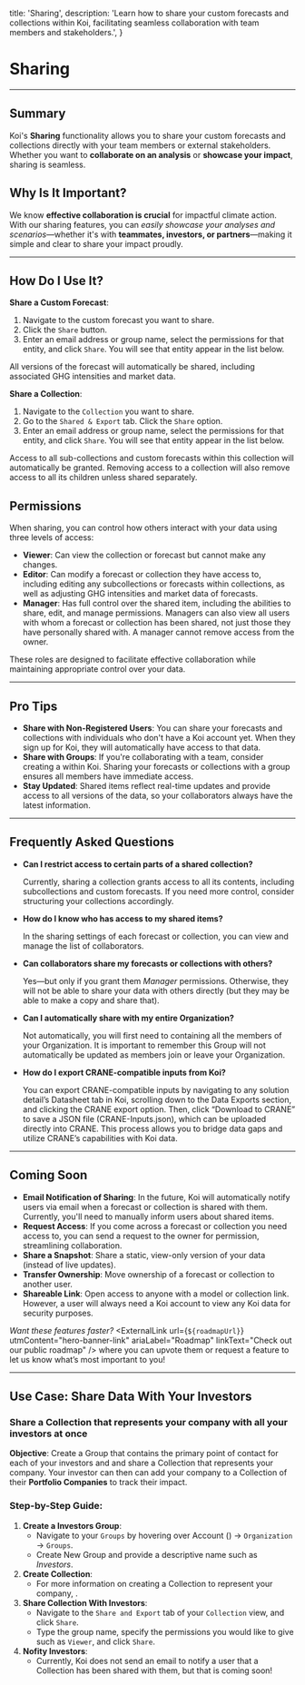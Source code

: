

  title: 'Sharing',
  description: 'Learn how to share your custom forecasts and collections within Koi, facilitating seamless collaboration with team members and stakeholders.',
}

# Sharing

<PageInformationalData lastModified={lastModified} />

---

<ImageZoom
src={image1}
alt="Koi Sharing Image 1"
caption="Example of sharing modal for a Collection."
/>

## Summary

Koi's **Sharing** functionality allows you to share your custom forecasts and collections directly with your team members or external stakeholders. Whether you want to **collaborate on an analysis** or **showcase your impact**, sharing is seamless.

## Why Is It Important?

We know **effective collaboration is crucial** for impactful climate action. With our sharing features, you can *easily showcase your analyses and scenarios*—whether it's with **teammates, investors, or partners**—making it simple and clear to share your impact proudly.

---

## How Do I Use It?

**Share a Custom Forecast**:

1. Navigate to the custom forecast you want to share.
2. Click the `Share` button.
3. Enter an email address or group name, select the permissions for that entity, and click `Share`. You will see that entity appear in the list below.

<Warning>
All versions of the forecast will automatically be shared, including associated GHG intensities and market data.
</Warning>

**Share a Collection**:

1. Navigate to the `Collection` you want to share.
2. Go to the `Shared & Export` tab. Click the `Share` option.
3. Enter an email address or group name, select the permissions for that entity, and click `Share`. You will see that entity appear in the list below.

<Warning>
Access to all sub-collections and custom forecasts within this collection will automatically be granted. Removing access to a collection will also remove access to all its children unless shared separately.
</Warning>

## Permissions

When sharing, you can control how others interact with your data using three levels of access:

- **Viewer**: Can view the collection or forecast but cannot make any changes.
- **Editor**: Can modify a forecast or collection they have access to, including editing any subcollections or forecasts within collections, as well as adjusting GHG intensities and market data of forecasts.
- **Manager**: Has full control over the shared item, including the abilities to share, edit, and manage permissions. Managers can also view all users with whom a forecast or collection has been shared, not just those they have personally shared with. A manager cannot remove access from the owner.

These roles are designed to facilitate effective collaboration while maintaining appropriate control over your data.

---

## Pro Tips

- **Share with Non-Registered Users**: You can share your forecasts and collections with individuals who don't have a Koi account yet. When they sign up for Koi, they will automatically have access to that data.
- **Share with Groups**: If you're collaborating with a team, consider creating a <InternalLink route="groups" linkText="Group" /> within Koi. Sharing your forecasts or collections with a group ensures all members have immediate access.
- **Stay Updated**: Shared items reflect real-time updates and provide access to all versions of the data, so your collaborators always have the latest information.

---

## Frequently Asked Questions

- **Can I restrict access to certain parts of a shared collection?**

  Currently, sharing a collection grants access to all its contents, including subcollections and custom forecasts. If you need more control, consider structuring your collections accordingly.

- **How do I know who has access to my shared items?**

  In the sharing settings of each forecast or collection, you can view and manage the list of collaborators.

- **Can collaborators share my forecasts or collections with others?**

  Yes—but only if you grant them *Manager* permissions. Otherwise, they will not be able to share your data with others directly (but they may be able to make a copy and share that).

- **Can I automatically share with my entire Organization?**

  Not automatically, you will first need to <InternalLink route="groups" linkText="create a Group" /> containing all the members of your Organization. It is important to remember this Group will not automatically be updated as members join or leave your Organization.

- **How do I export CRANE-compatible inputs from Koi?**

  You can export CRANE-compatible inputs by navigating to any solution detail’s Datasheet tab in Koi, scrolling down to the Data Exports section, and clicking the CRANE export option. Then, click “Download to CRANE” to save a JSON file (CRANE-Inputs.json), which can be uploaded directly into CRANE. This process allows you to bridge data gaps and utilize CRANE’s capabilities with Koi data.
---

## Coming Soon

- **Email Notification of Sharing**: In the future, Koi will automatically notify users via email when a forecast or collection is shared with them. Currently, you'll need to manually inform users about shared items.
- **Request Access**: If you come across a forecast or collection you need access to, you can send a request to the owner for permission, streamlining collaboration.
- **Share a Snapshot**: Share a static, view-only version of your data (instead of live updates).
- **Transfer Ownership**: Move ownership of a forecast or collection to another user.
- **Shareable Link**: Open access to anyone with a model or collection link. However, a user will always need a Koi account to view any Koi data for security purposes.

*Want these features faster?*
<ExternalLink
  url={`${roadmapUrl}`}
  utmContent="hero-banner-link"
  ariaLabel="Roadmap"
  linkText="Check out our public roadmap"
/> where you can upvote them or request a feature to let us know what’s most important to you!

---

## Use Case: Share Data With Your Investors
### Share a Collection that represents your company with all your investors at once
**Objective**: Create a Group that contains the primary point of contact for each of your investors and and share a Collection that represents your company. Your investor can then can add your company to a Collection of their **Portfolio Companies** to track their impact.

### Step-by-Step Guide:

1. **Create a Investors Group**:
    * Navigate to your `Groups` by hovering over <span>Account (<i class="fa-regular fa-user"></i>)</span> → `Organization` → `Groups`.
    * <CodeWithIcon icon="fa-regular fa-plus">Create New Group</CodeWithIcon> and provide a descriptive name such as *Investors*.
2. **Create Collection**:
    * For more information on creating a Collection to represent your company, <InternalLink route="sensitivityAnalysis" linkText="see an example in our docs" />.
3. **Share Collection With Investors**:
    * Navigate to the `Share and Export` tab of your `Collection` view, and click `Share`.
    * Type the group name, specify the permissions you would like to give such as `Viewer`, and click `Share`.
4. **Nofity Investors**:
    * Currently, Koi does not send an email to notify a user that a Collection has been shared with them, but that is coming soon!
